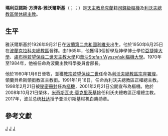 {{unreferenced|time=2014-12-10T04:27:28+00:00}}
{{Infobox Christian leader
| type             = cardinal
| honorific-prefix =
| name             = 瑪利亞諾斯·雅沃爾斯基<br />Мар'ян Яворський
| honorific-suffix =
| title =[[天主教利沃夫總教區|天主教利沃夫總教區榮休總主教]]
| image = [[File:Marian_Jaworski.jpg|250px]]
| caption = 
| province = 
| archdiocese = 利沃夫
| see = 
| appointed = 
| enthroned =  1991年1月16日 
| ended = 2008年10月21日
| predecessor = [[Eugeniusz_Baziak|Eugeniusz Baziak]]
| successor = [[米奇斯瓦夫·莫克里茨基|米奇斯瓦夫·莫克里茨基]]
| other_post = [[San_Sisto_Vecchio|Cardinal-Priest of San Sisto]]
| ordination = 1950年6月25日
| ordained_by = 
| consecration = 1984年6月23日
| consecrated_by = [[Franciszek_Macharski|Franciszek Macharski]]
| cardinal =  1998年2月21日（[[默存心中|默存心中]]）<br />2001年2月21日（公開宣布）
| rank =  [[樞機|司鐸級樞機]]
| previous_post ={{unbulleted list|[[天主教利沃夫總教區|利沃夫總教區宗座署理]]（1984年1991年）|蘭貝希斯領銜教區領銜主教（1984年－1991年）}}
| birth_name =
| birth_date = {{Birth date and age|1926|9|21|df=y}}
| birth_place = [[波蘭第二共和國|波蘭第二共和國]][[利維夫|利維夫]]
| death_date = {{death date and age|2020|9|5|1926|9|21|df=y}}
| death_place = [[波蘭|波蘭]][[克拉科夫|克拉科夫]]
| buried = 
| nationality = {{flag|Ukraine|name=烏克蘭}}
| religion = [[天主教|天主教]]
| residence = 
| parents = 
| spouse = 
| children = 
| occupation =
| profession =
| alma_mater = 
| signature = 
| motto = Mihi vivere Christus est
| coat_of_arms = Coat of arms of Marian Jaworski.svg
}}
'''瑪利亞諾斯·方濟各·雅沃爾斯基'''（{{lang-uk|Мар'ян Яворський}}；{{Lang-pl|Marian Franciszek Jaworski}}；{{bd|1926年|9月21日|catIdx=Marian Franciszek Jaworski|2020年|9月5日}}）是[[天主教|天主教]][[烏克蘭|烏克蘭]]籍[[樞機|司鐸級樞機]]及[[天主教利沃夫總教區|利沃夫總教區榮休總主教]]。

==生平==
雅沃爾斯基於1926年9月21日在[[波蘭第二共和國|波蘭第二共和國]][[利維夫|利維夫]]出生。他於1950年6月25日在[[波蘭|波蘭]][[天主教克拉科夫總教區|克拉科夫總教區]]晉鐸。由1965年，他獲得3個哲學及神學博士學位[[亞捷隆大學|亞捷隆大學]]、[[盧布林若望保祿二世天主教大學|盧布林若望保祿二世天主教大學]]和[[華沙Stefan_Wyszyński樞機大學|華沙Stefan Wyszyński樞機大學]]。1970年至1984年，他被任命為波蘭主教科學委員會部長。

他於1980年1月6日晉牧，並獲[[教宗若望保祿二世|教宗若望保祿二世]]任命為[[天主教利沃夫總教區|利沃夫總教區宗座署理]]，領蘭貝希斯領銜教區主教銜。1991年1月16日，任命為利沃夫總教區正權總主教。1998年2月21日被[[默存心中|秘密冊封]]任為[[樞機|樞機]]，2001年2月21日公開宣布為樞機。他於2008年10月21日榮休，[[米奇斯瓦夫·莫克里茨基|米奇斯瓦夫·莫克里茨基]]接任利沃夫總教區正權總主教。2017年，波兰总统[[安杰伊·杜达|杜达]]授予亚沃尔斯基枢机白鹰勋章。

==參考文獻==
{{reflist}}

{{樞機團}}
{{Authority control}}
[[Category:烏克蘭樞機|J]]
[[Category:波兰枢机|J]]
[[Category:罗马天主教总主教|J]]